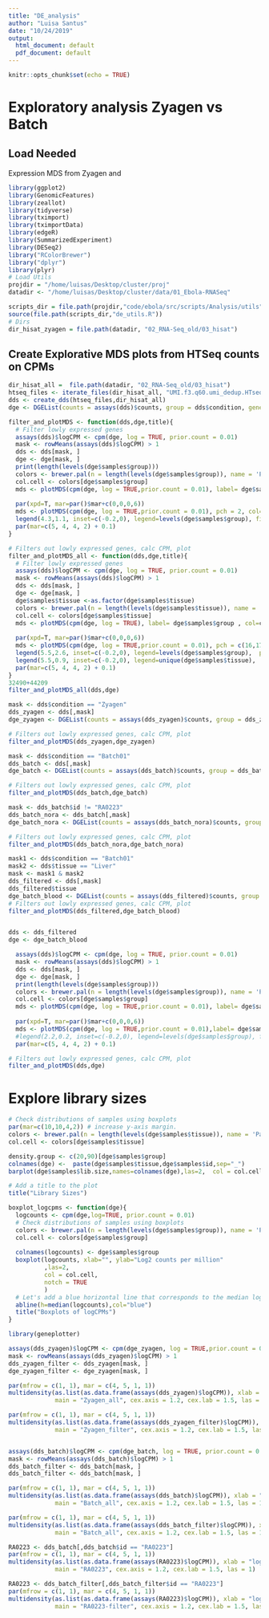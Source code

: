 ```yaml
---
title: "DE_analysis"
author: "Luisa Santus"
date: "10/24/2019"
output:
  html_document: default
  pdf_document: default
---
```


```r
knitr::opts_chunk$set(echo = TRUE)
```

# Exploratory analysis Zyagen vs Batch 

## Load Needed

Expression MDS from Zyagen and 
```r
library(ggplot2)
library(GenomicFeatures)
library(zeallot)
library(tidyverse)
library(tximport)
library(tximportData)
library(edgeR)
library(SummarizedExperiment)
library(DESeq2)
library("RColorBrewer")
library("dplyr")
library(plyr)
# Load Utils
projdir = "/home/luisas/Desktop/cluster/proj"
datadir <- "/home/luisas/Desktop/cluster/data/01_Ebola-RNASeq"

scripts_dir = file.path(projdir,"code/ebola/src/scripts/Analysis/utils")
source(file.path(scripts_dir,"de_utils.R"))
# Dirs
dir_hisat_zyagen = file.path(datadir, "02_RNA-Seq_old/03_hisat")
```

## Create Explorative MDS plots from HTSeq counts on CPMs

```r
dir_hisat_all =  file.path(datadir, "02_RNA-Seq_old/03_hisat")
htseq_files <- iterate_files(dir_hisat_all, "UMI.f3.q60.umi_dedup.HTseq.gene_counts.tab")
dds <- create_dds(htseq_files,dir_hisat_all)
dge <- DGEList(counts = assays(dds)$counts, group = dds$condition, genes = rownames(dds), samples = colData(dds))
```


```r
filter_and_plotMDS <- function(dds,dge,title){
  # Filter lowly expressed genes
  assays(dds)$logCPM <- cpm(dge, log = TRUE, prior.count = 0.01)
  mask <- rowMeans(assays(dds)$logCPM) > 1
  dds <- dds[mask, ]
  dge <- dge[mask, ]
  print(length(levels(dge$samples$group)))
  colors <- brewer.pal(n = length(levels(dge$samples$group)), name = 'Paired')
  col.cell <- colors[dge$samples$group]
  mds <- plotMDS(cpm(dge, log = TRUE,prior.count = 0.01), label= dge$samples$id , col=col.cell,main=" samples on genes CPM")
  
  par(xpd=T, mar=par()$mar+c(0,0,0,6))
  mds <- plotMDS(cpm(dge, log = TRUE,prior.count = 0.01), pch = 2, col=col.cell,main=" samples on genes CPM")
  legend(4.3,1.1, inset=c(-0.2,0), legend=levels(dge$samples$group), fill= unique(col.cell))
  par(mar=c(5, 4, 4, 2) + 0.1)
}
```


```r

# Filters out lowly expressed genes, calc CPM, plot
filter_and_plotMDS_all <- function(dds,dge,title){
  # Filter lowly expressed genes
  assays(dds)$logCPM <- cpm(dge, log = TRUE, prior.count = 0.01)
  mask <- rowMeans(assays(dds)$logCPM) > 1
  dds <- dds[mask, ]
  dge <- dge[mask, ]
  dge$samples$tissue <-as.factor(dge$samples$tissue)
  colors <- brewer.pal(n = length(levels(dge$samples$tissue)), name = 'Paired')
  col.cell <- colors[dge$samples$tissue]
  mds <- plotMDS(cpm(dge, log = TRUE), label= dge$samples$group , col=col.cell,main=" samples on genes CPM")
  
  par(xpd=T, mar=par()$mar+c(0,0,0,6))
  mds <- plotMDS(cpm(dge, log = TRUE,prior.count = 0.01), pch = c(16,17)[dge$samples$group], col=col.cell,main=" samples on genes CPM")
  legend(5.5,2.6, inset=c(-0.2,0), legend=levels(dge$samples$group),  pch =c(16,17) )
  legend(5.5,0.9, inset=c(-0.2,0), legend=unique(dge$samples$tissue),  fill= unique(colors[dge$samples$tissue]))
  par(mar=c(5, 4, 4, 2) + 0.1)
}
32490+44209
filter_and_plotMDS_all(dds,dge)
```


```r
mask <- dds$condition == "Zyagen"
dds_zyagen <- dds[,mask]
dge_zyagen <- DGEList(counts = assays(dds_zyagen)$counts, group = dds_zyagen$tissue, genes = rownames(dds_zyagen), samples = colData(dds_zyagen))

# Filters out lowly expressed genes, calc CPM, plot
filter_and_plotMDS(dds_zyagen,dge_zyagen)
```

```r
mask <- dds$condition == "Batch01"
dds_batch <- dds[,mask]
dge_batch <- DGEList(counts = assays(dds_batch)$counts, group = dds_batch$tissue, genes = rownames(dds_batch), samples = colData(dds_batch))

# Filters out lowly expressed genes, calc CPM, plot
filter_and_plotMDS(dds_batch,dge_batch)
```
```r
mask <- dds_batch$id != "RA0223"
dds_batch_nora <- dds_batch[,mask]
dge_batch_nora <- DGEList(counts = assays(dds_batch_nora)$counts, group = dds_batch_nora$tissue, genes = rownames(dds_batch_nora), samples = colData(dds_batch_nora))

# Filters out lowly expressed genes, calc CPM, plot
filter_and_plotMDS(dds_batch_nora,dge_batch_nora)
```

```r
mask1 <- dds$condition == "Batch01" 
mask2 <- dds$tissue == "Liver"
mask <- mask1 & mask2 
dds_filtered <- dds[,mask]
dds_filtered$tissue
dge_batch_blood <- DGEList(counts = assays(dds_filtered)$counts, group = dds_filtered$dpo, genes = rownames(dds_filtered), samples = colData(dds_filtered))
# Filters out lowly expressed genes, calc CPM, plot
filter_and_plotMDS(dds_filtered,dge_batch_blood)


dds <- dds_filtered
dge <- dge_batch_blood

  assays(dds)$logCPM <- cpm(dge, log = TRUE, prior.count = 0.01)
  mask <- rowMeans(assays(dds)$logCPM) > 1
  dds <- dds[mask, ]
  dge <- dge[mask, ]
  print(length(levels(dge$samples$group)))
  colors <- brewer.pal(n = length(levels(dge$samples$group)), name = 'Paired')
  col.cell <- colors[dge$samples$group]
  mds <- plotMDS(cpm(dge, log = TRUE,prior.count = 0.01), label= dge$samples$group , col=col.cell,main=" samples on genes CPM")
  
  par(xpd=T, mar=par()$mar+c(0,0,0,6))
  mds <- plotMDS(cpm(dge, log = TRUE,prior.count = 0.01),label= dge$samples$id , col="blue",main="Liver")
  #legend(2.2,0.2, inset=c(-0.2,0), legend=levels(dge$samples$group), fill= unique(col.cell))
  par(mar=c(5, 4, 4, 2) + 0.1)

# Filters out lowly expressed genes, calc CPM, plot
filter_and_plotMDS(dds,dge)
```






# Explore library sizes
```r
# Check distributions of samples using boxplots
par(mar=c(10,10,4,2)) # increase y-axis margin.
colors <- brewer.pal(n = length(levels(dge$samples$tissue)), name = 'Paired')
col.cell <- colors[dge$samples$tissue]

density.group <- c(20,90)[dge$samples$group]
colnames(dge) <-  paste(dge$samples$tissue,dge$samples$id,sep="_")
barplot(dge$samples$lib.size,names=colnames(dge),las=2,  col = col.cell, density=density.group)

# Add a title to the plot
title("Library Sizes")
```


```r

boxplot_logcpms <- function(dge){
  logcounts <- cpm(dge,log=TRUE, prior.count = 0.01)
  # Check distributions of samples using boxplots
  colors <- brewer.pal(n = length(levels(dge$samples$group)), name = 'Paired')
  col.cell <- colors[dge$samples$group]
  
  colnames(logcounts) <- dge$samples$group
  boxplot(logcounts, xlab="", ylab="Log2 counts per million"
          ,las=2,
          col = col.cell,
          notch = TRUE
          )
  # Let's add a blue horizontal line that corresponds to the median logCPM
  abline(h=median(logcounts),col="blue")
  title("Boxplots of logCPMs")
}

```

```r
library(geneplotter)

assays(dds_zyagen)$logCPM <- cpm(dge_zyagen, log = TRUE,prior.count = 0.01)
mask <- rowMeans(assays(dds_zyagen)$logCPM) > 1
dds_zyagen_filter <- dds_zyagen[mask, ]
dge_zyagen_filter <- dge_zyagen[mask, ]

par(mfrow = c(1, 1), mar = c(4, 5, 1, 1))
multidensity(as.list(as.data.frame(assays(dds_zyagen)$logCPM)), xlab = "log2 CPM", legend = NULL,
             main = "Zyagen_all", cex.axis = 1.2, cex.lab = 1.5, las = 1)

par(mfrow = c(1, 1), mar = c(4, 5, 1, 1))
multidensity(as.list(as.data.frame(assays(dds_zyagen_filter)$logCPM)), xlab = "log2 CPM", legend = NULL,
             main = "Zyagen_filter", cex.axis = 1.2, cex.lab = 1.5, las = 1)


assays(dds_batch)$logCPM <- cpm(dge_batch, log = TRUE, prior.count = 0.01)
mask <- rowMeans(assays(dds_batch)$logCPM) > 1
dds_batch_filter <- dds_batch[mask, ]
dds_batch_filter <- dds_batch[mask, ]

par(mfrow = c(1, 1), mar = c(4, 5, 1, 1))
multidensity(as.list(as.data.frame(assays(dds_batch)$logCPM)), xlab = "log2 CPM", legend = NULL,
             main = "Batch_all", cex.axis = 1.2, cex.lab = 1.5, las = 1)

par(mfrow = c(1, 1), mar = c(4, 5, 1, 1))
multidensity(as.list(as.data.frame(assays(dds_batch_filter)$logCPM)), xlab = "log2 CPM", legend = NULL,
             main = "Batch_all", cex.axis = 1.2, cex.lab = 1.5, las = 1)

RA0223 <- dds_batch[,dds_batch$id == "RA0223"]
par(mfrow = c(1, 1), mar = c(4, 5, 1, 1))
multidensity(as.list(as.data.frame(assays(RA0223)$logCPM)), xlab = "log2 CPM", legend = NULL,
             main = "RA0223", cex.axis = 1.2, cex.lab = 1.5, las = 1)

RA0223 <- dds_batch_filter[,dds_batch_filter$id == "RA0223"]
par(mfrow = c(1, 1), mar = c(4, 5, 1, 1))
multidensity(as.list(as.data.frame(assays(RA0223)$logCPM)), xlab = "log2 CPM", legend = NULL,
             main = "RA0223-filter", cex.axis = 1.2, cex.lab = 1.5, las = 1)
```



